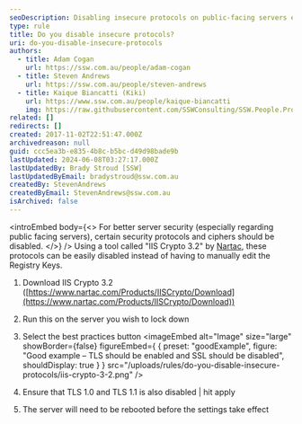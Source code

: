 ```yaml
---
seoDescription: Disabling insecure protocols on public-facing servers enhances security and protects against potential attacks.
type: rule
title: Do you disable insecure protocols?
uri: do-you-disable-insecure-protocols
authors:
  - title: Adam Cogan
    url: https://ssw.com.au/people/adam-cogan
  - title: Steven Andrews
    url: https://ssw.com.au/people/steven-andrews
  - title: Kaique Biancatti (Kiki)
    url: https://www.ssw.com.au/people/kaique-biancatti
    img: https://raw.githubusercontent.com/SSWConsulting/SSW.People.Profiles/main/Kaique-Biancatti/Images/Kaique-Biancatti-Profile.jpg
related: []
redirects: []
created: 2017-11-02T22:51:47.000Z
archivedreason: null
guid: ccc5ea3b-e835-4b8c-b5bc-d49d98bade9b
lastUpdated: 2024-06-08T03:27:17.000Z
lastUpdatedBy: Brady Stroud [SSW]
lastUpdatedByEmail: bradystroud@ssw.com.au
createdBy: StevenAndrews
createdByEmail: StevenAndrews@ssw.com.au
isArchived: false
---
```


<introEmbed
  body={<>
For better server security (especially regarding public facing servers), certain security protocols and ciphers should be disabled.
  </>}
/>
Using a tool called "IIS Crypto 3.2" by [Nartac](https://www.nartac.com/Products/IISCrypto), these protocols can be easily disabled instead of having to manually edit the Registry Keys.

1. Download IIS Crypto 3.2 ([https://www.nartac.com/Products/IISCrypto/Download](https://www.nartac.com/Products/IISCrypto/Download))
2. Run this on the server you wish to lock down
3. Select the best practices button
<imageEmbed
  alt="Image"
  size="large"
  showBorder={false}
  figureEmbed={ {
    preset: "goodExample",
    figure: "Good example – TLS should be enabled and SSL should be disabled",
    shouldDisplay: true
  } }
  src="/uploads/rules/do-you-disable-insecure-protocols/iis-crypto-3-2.png"
/>

4. Ensure that TLS 1.0 and TLS 1.1 is also disabled | hit apply
5. The server will need to be rebooted before the settings take effect
